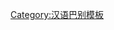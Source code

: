 {{User language-0|cdo|Cī ciáh ê̤ṳng-hô tĕ̤k-siā '''[[:Category:Cdo 使用者|Mìng-dĕ̤ng-ngṳ̄]]''' gì nèng-lĭk sê '''[[:Category:Cdo-0 使用者|uòng-ciòng mâ̤ huôi-é]]'''.<br />兹-{隻}-用戶讀寫'''[[:Category:Cdo 使用者|閩東語]]'''其能力是'''[[:Category:Cdo-0 使用者|完全𣍐會意]]'''。|閩東語|12|9}}<noinclude>[[Category:汉语巴别模板]]</noinclude>